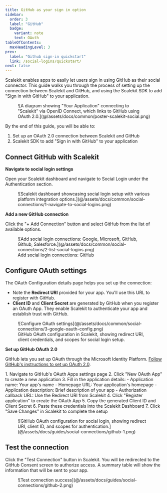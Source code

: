 ```yaml
---
title: GitHub as your sign in option
sidebar:
  order: 3
  label: "GitHub"
  badge:
    variant: note
    text: OAuth
tableOfContents:
  maxHeadingLevel: 3
prev:
  label: "Github sign-in quickstart"
  link: /social-logins/quickstart/
next: false
---
```



Scalekit enables apps to easily let users sign in using GitHub as their social connector. This guide walks you through
the process of setting up the connection between Scalekit and GitHub, and using the Scalekit SDK to add "Sign in with
GitHub" to your application.

<figure>
  ![A diagram showing "Your Application" connecting to "Scalekit" via OpenID Connect, which links to GitHub using OAuth 2.0.](@/assets/docs/common/poster-scalekit-social.png)
</figure>

By the end of this guide, you will be able to:

1. Set up an OAuth 2.0 connection between Scalekit and GitHub
2. Scalekit SDK to add "Sign in with GitHub" to your application

## Connect GitHub with Scalekit

**Navigate to social login settings**

Open your Scalekit dashboard and navigate to Social Login under the Authentication section.

<figure>
  ![Scalekit dashboard showcasing social login setup with various platform integration
  options.](@/assets/docs/common/social-connections/1-navigate-to-social-logins.png)
</figure>

**Add a new GitHub connection**

Click the "+ Add Connection" button and select GitHub from the list of available options.

<figure>
  ![Add social login connections: Google, Microsoft, GitHub, Github,
  Salesforce.](@/assets/docs/common/social-connections/2-list-social-logins.png)
  <figcaption>Add social login connections: GitHub</figcaption>
</figure>

## Configure OAuth settings

The OAuth Configuration details page helps you set up the connection:

- Note the **Redirect URI** provided for your app. You'll use this URL to register with GitHub.
- **Client ID** and **Client Secret** are generated by GitHub when you register an OAuth App. They enable Scalekit to
  authenticate your app and establish trust with GitHub.

<figure>
  ![Configure OAuth settings](@/assets/docs/common/social-connections/3-google-oauth-config.png)
  <figcaption>
    GitHub OAuth configuration in Scalekit, showing redirect URI, client credentials, and scopes for social login setup.
  </figcaption>
</figure>

**Set up GitHub OAuth 2.0**

GitHub lets you set up OAuth through the Microsoft Identity Platform.
<a href="https://docs.github.com/en/apps/oauth-apps/building-oauth-apps/creating-an-oauth-app" target="_blank" rel="noopener">Follow GitHub's instructions to set up OAuth 2.0</a>.

<Steps>
1. Navigate to GitHub's OAuth Apps settings page
2. Click "New OAuth App" to create a new application
3. Fill in the application details:
   - Application name: Your app's name
   - Homepage URL: Your application's homepage
   - Application description: Brief description of your app
   - Authorization callback URL: Use the Redirect URI from Scalekit
4. Click "Register application" to create the OAuth App
5. Copy the generated Client ID and Client Secret
6. Paste these credentials into the Scalekit Dashboard
7. Click "Save Changes" in Scalekit to complete the setup
</Steps>

<figure>
  ![GitHub OAuth configuration for social login, showing redirect URI, client ID, and scopes for
  authentication.](@/assets/docs/guides/social-connections/github-1.png)
</figure>

## Test the connection

Click the "Test Connection" button in Scalekit. You will be redirected to the GitHub Consent screen to authorize access.
A summary table will show the information that will be sent to your app.

<figure>
  ![Test connection success](@/assets/docs/guides/social-connections/github-2.png)
</figure>
